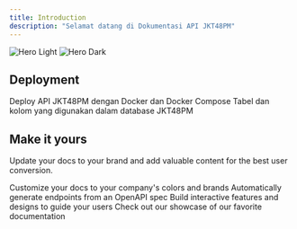 ```yaml
---
title: Introduction
description: "Selamat datang di Dokumentasi API JKT48PM"
---
```


<img
  className="block dark:hidden"
  src="/images/logo_front.png"
  alt="Hero Light"
/>
<img
  className="hidden dark:block"
  src="/images/logo_front.png"
  alt="Hero Dark"
/>

## Deployment

<CardGroup cols={2}>
  <Card title="Docker" icon="docker" href="http://localhost:3000/deployment">
    Deploy API JKT48PM dengan Docker dan Docker Compose
  </Card>
  <Card title="Database" icon="database" href="http://localhost:3000/database">
    Tabel dan kolom yang digunakan dalam database JKT48PM
  </Card>
</CardGroup>

## Make it yours

Update your docs to your brand and add valuable content for the best user conversion.

<CardGroup cols={2}>
  <Card
    title="Customize Style"
    icon="palette"
    href="https://mintlify.com/docs/settings/global"
  >
    Customize your docs to your company's colors and brands
  </Card>
  <Card
    title="Reference APIs"
    icon="code"
    href="https://mintlify.com/docs/api-playground/openapi"
  >
    Automatically generate endpoints from an OpenAPI spec
  </Card>
  <Card
    title="Add Components"
    icon="screwdriver-wrench"
    href="https://mintlify.com/docs/components/accordion"
  >
    Build interactive features and designs to guide your users
  </Card>
  <Card
    title="Get Inspiration"
    icon="stars"
    href="https://mintlify.com/customers"
  >
    Check out our showcase of our favorite documentation
  </Card>
</CardGroup>
